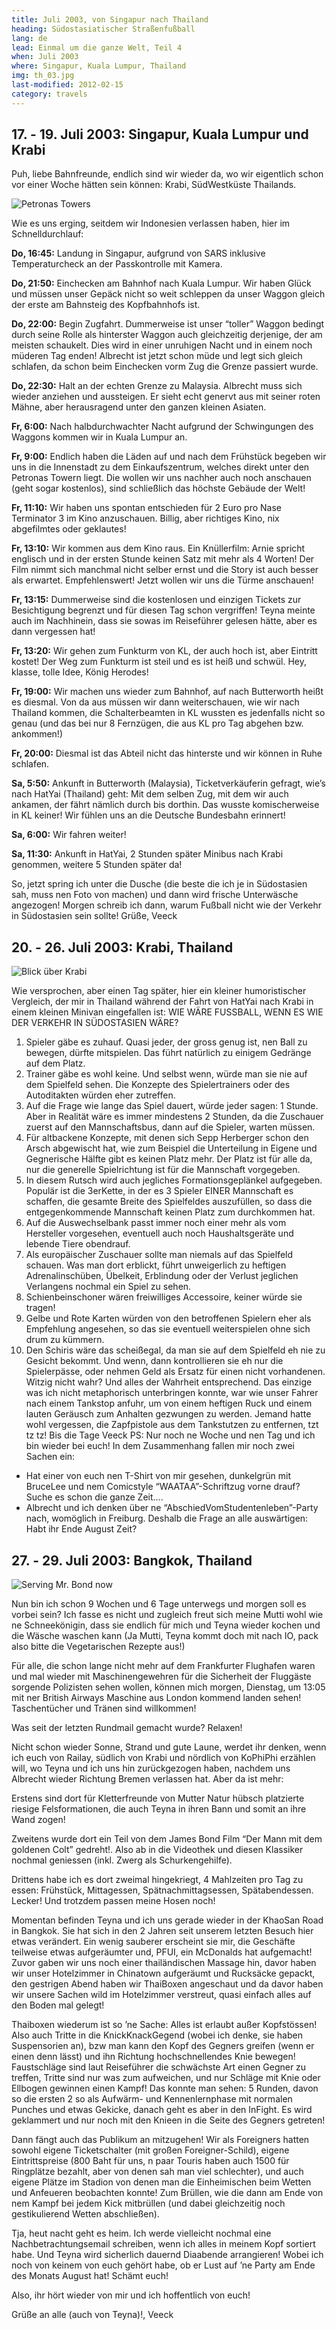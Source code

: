 ```yaml
---
title: Juli 2003, von Singapur nach Thailand
heading: Südostasiatischer Straßenfußball
lang: de
lead: Einmal um die ganze Welt, Teil 4
when: Juli 2003
where: Singapur, Kuala Lumpur, Thailand
img: th_03.jpg
last-modified: 2012-02-15
category: travels
---
```


## 17. - 19. Juli 2003: Singapur, Kuala Lumpur und Krabi

Puh, liebe Bahnfreunde, endlich sind wir wieder da, wo wir eigentlich schon
vor einer Woche hätten sein können: Krabi, SüdWestküste Thailands.

![Petronas Towers](./th_petronas.jpg)

Wie es uns erging, seitdem wir Indonesien verlassen haben, hier im Schnelldurchlauf:

**Do, 16:45:** Landung in Singapur, aufgrund von SARS inklusive Temperaturcheck an der Passkontrolle mit
Kamera.

**Do, 21:50:** Einchecken am Bahnhof nach Kuala Lumpur. Wir haben Glück und müssen
unser Gepäck nicht so weit schleppen da unser Waggon gleich der erste am Bahnsteig
des Kopfbahnhofs ist.

**Do, 22:00:** Begin Zugfahrt. Dummerweise ist unser “toller” Waggon bedingt durch
seine Rolle als hinterster Waggon auch gleichzeitig derjenige, der am meisten
schaukelt. Dies wird in einer unruhigen Nacht und in einem noch müderen Tag
enden! Albrecht ist jetzt schon müde und legt sich gleich schlafen, da schon
beim Einchecken vorm Zug die Grenze passiert wurde.

**Do, 22:30:** Halt an der echten Grenze zu Malaysia. Albrecht muss sich wieder
anziehen und aussteigen. Er sieht echt genervt aus mit seiner roten Mähne,
aber herausragend unter den ganzen kleinen Asiaten.

**Fr, 6:00:** Nach halbdurchwachter Nacht aufgrund der Schwingungen des Waggons
kommen wir in Kuala Lumpur an.

**Fr, 9:00:** Endlich haben die Läden auf und nach dem Frühstück begeben wir
uns in die Innenstadt zu dem Einkaufszentrum, welches direkt unter den
Petronas Towern liegt. Die wollen wir uns nachher auch noch anschauen
(geht sogar kostenlos), sind schließlich das höchste Gebäude der Welt!

**Fr, 11:10:** Wir haben uns spontan entschieden für 2 Euro pro Nase Terminator
3 im Kino anzuschauen. Billig, aber richtiges Kino, nix abgefilmtes oder geklautes!

**Fr, 13:10:** Wir kommen aus dem Kino raus. Ein Knüllerfilm: Arnie spricht
englisch und in der ersten Stunde keinen Satz mit mehr als 4 Worten! Der Film
nimmt sich manchmal nicht selber ernst und die Story ist auch besser als
erwartet. Empfehlenswert! Jetzt wollen wir uns die Türme anschauen!

**Fr, 13:15:** Dummerweise sind die kostenlosen und einzigen Tickets zur
Besichtigung begrenzt und für diesen Tag schon vergriffen! Teyna meinte auch im
Nachhinein, dass sie sowas im Reiseführer gelesen hätte, aber es dann
vergessen hat!

**Fr, 13:20:** Wir gehen zum Funkturm von KL, der auch hoch ist, aber Eintritt
kostet! Der Weg zum Funkturm ist steil und es ist heiß und schwül. Hey,
klasse, tolle Idee, König Herodes!

**Fr, 19:00:** Wir machen uns wieder zum Bahnhof, auf nach Butterworth heißt es
diesmal. Von da aus müssen wir dann weiterschauen, wie wir nach Thailand
kommen, die Schalterbeamten in KL wussten es jedenfalls nicht so genau (und das
bei nur 8 Fernzügen, die aus KL pro Tag abgehen bzw. ankommen!)

**Fr, 20:00:** Diesmal ist das Abteil nicht das hinterste und wir können in Ruhe schlafen.

**Sa, 5:50:** Ankunft in Butterworth (Malaysia), Ticketverkäuferin gefragt,
wie’s nach HatYai (Thailand) geht: Mit dem selben Zug, mit dem wir auch ankamen,
der fährt nämlich durch bis dorthin. Das wusste komischerweise in KL keiner!
Wir fühlen uns an die Deutsche Bundesbahn erinnert!

**Sa, 6:00:** Wir fahren weiter!

**Sa, 11:30:** Ankunft in HatYai, 2 Stunden später Minibus nach Krabi genommen,
weitere 5 Stunden später da!

So, jetzt spring ich unter die Dusche (die beste die ich je in Südostasien
sah, muss nen Foto von machen) und dann wird frische Unterwäsche angezogen!
Morgen schreib ich dann, warum Fußball nicht wie der Verkehr in Südostasien sein sollte!
Grüße, Veeck

## 20. - 26. Juli 2003: Krabi, Thailand

![Blick über Krabi](./th_krabi.jpg)

Wie versprochen, aber einen Tag später, hier ein kleiner humoristischer
Vergleich, der mir in Thailand während der Fahrt von HatYai nach Krabi in einem
kleinen Minivan eingefallen ist:
WIE WÄRE FUSSBALL, WENN ES WIE DER VERKEHR IN SÜDOSTASIEN WÄRE?

1. Spieler gäbe es zuhauf. Quasi jeder, der gross genug ist, nen Ball zu
   bewegen, dürfte mitspielen. Das führt natürlich zu einigem Gedränge auf dem Platz.
2. Trainer gäbe es wohl keine. Und selbst wenn, würde man sie nie auf dem
   Spielfeld sehen. Die Konzepte des Spielertrainers oder des Autoditakten
   würden eher zutreffen.
3. Auf die Frage wie lange das Spiel dauert, würde jeder sagen: 1 Stunde.
   Aber in Realität wäre es immer mindestens 2 Stunden, da die Zuschauer zuerst
   auf den Mannschaftsbus, dann auf die Spieler, warten müssen.
4. Für altbackene Konzepte, mit denen sich Sepp Herberger schon den Arsch
   abgewischt hat, wie zum Beispiel die Unterteilung in Eigene und Gegnerische
   Hälfte gibt es keinen Platz mehr. Der Platz ist für alle da, nur die
   generelle Spielrichtung ist für die Mannschaft vorgegeben.
5. In diesem Rutsch wird auch jegliches Formationsgeplänkel aufgegeben.
   Populär ist die 3erKette, in der es 3 Spieler EINER Mannschaft es schaffen, die
   gesamte Breite des Spielfeldes auszufüllen, so dass die entgegenkommende
   Mannschaft keinen Platz zum durchkommen hat.
6. Auf die Auswechselbank passt immer noch einer mehr als vom Hersteller
   vorgesehen, eventuell auch noch Haushaltsgeräte und lebende Tiere obendrauf.
7. Als europäischer Zuschauer sollte man niemals auf das Spielfeld schauen.
   Was man dort erblickt, führt unweigerlich zu heftigen Adrenalinschüben,
   Übelkeit, Erblindung oder der Verlust jeglichen Verlangens nochmal ein Spiel
   zu sehen.
8. Schienbeinschoner wären freiwilliges Accessoire, keiner würde sie tragen!
9. Gelbe und Rote Karten würden von den betroffenen Spielern eher als
   Empfehlung angesehen, so das sie eventuell weiterspielen ohne sich drum zu
   kümmern.
10. Den Schiris wäre das scheißegal, da man sie auf dem Spielfeld eh nie
    zu Gesicht bekommt. Und wenn, dann kontrollieren sie eh nur die Spielerpässe,
    oder nehmen Geld als Ersatz für einen nicht vorhandenen.
    Witzig nicht wahr? Und alles der Wahrheit entsprechend. Das einzige was ich
    nicht metaphorisch unterbringen konnte, war wie unser Fahrer nach einem Tankstop
    anfuhr, um von einem heftigen Ruck und einem lauten Geräusch zum Anhalten
    gezwungen zu werden. Jemand hatte wohl vergessen, die Zapfpistole aus dem
    Tankstutzen zu entfernen, tzt tz tz!
    Bis die Tage
    Veeck
    PS: Nur noch ne Woche und nen Tag und ich bin wieder bei euch! In dem
    Zusammenhang fallen mir noch zwei Sachen ein:

- Hat einer von euch nen T-Shirt von mir gesehen, dunkelgrün mit BruceLee
  und nem Comicstyle “WAATAA”-Schriftzug vorne drauf? Suche es schon die ganze
  Zeit....
- Albrecht und ich denken über ne “AbschiedVomStudentenleben”-Party nach,
  womöglich in Freiburg. Deshalb die Frage an alle auswärtigen: Habt ihr Ende
  August Zeit?

## 27. - 29. Juli 2003: Bangkok, Thailand

![Serving Mr. Bond now](./th_krabibeach.jpg)

Nun bin ich schon 9 Wochen und 6 Tage unterwegs und morgen soll es vorbei
sein? Ich fasse es nicht und zugleich freut sich meine Mutti wohl wie ne
Schneekönigin, dass sie endlich für mich und Teyna wieder kochen und die Wäsche
waschen kann (Ja Mutti, Teyna kommt doch mit nach IO, pack also bitte die
Vegetarischen Rezepte aus!)

Für alle, die schon lange nicht mehr auf dem Frankfurter Flughafen waren
und mal wieder mit Maschinengewehren für die Sicherheit der Fluggäste sorgende
Polizisten sehen wollen, können mich morgen, Dienstag, um 13:05 mit ner
British Airways Maschine aus London kommend landen sehen! Taschentücher und
Tränen sind willkommen!

Was seit der letzten Rundmail gemacht wurde? Relaxen!

Nicht schon wieder Sonne, Strand und gute Laune, werdet ihr denken, wenn ich
euch von Railay, südlich von Krabi und nördlich von KoPhiPhi erzählen
will, wo Teyna und ich uns hin zurückgezogen haben, nachdem uns Albrecht
wieder Richtung Bremen verlassen hat. Aber da ist mehr:

Erstens sind dort für Kletterfreunde von Mutter Natur hübsch platzierte
riesige Felsformationen, die auch Teyna in ihren Bann und somit an ihre Wand zogen!

Zweitens wurde dort ein Teil von dem James Bond Film “Der Mann mit dem
goldenen Colt” gedreht!. Also ab in die Videothek und diesen Klassiker nochmal
geniessen (inkl. Zwerg als Schurkengehilfe).

Drittens habe ich es dort zweimal hingekriegt, 4 Mahlzeiten pro Tag zu
essen: Frühstück, Mittagessen, Spätnachmittagsessen, Spätabendessen. Lecker!
Und trotzdem passen meine Hosen noch!

Momentan befinden Teyna und ich uns gerade wieder in der KhaoSan Road in
Bangkok. Sie hat sich in den 2 Jahren seit unserem letzten Besuch hier etwas
verändert. Ein wenig sauberer erscheint sie mir, die Geschäfte teilweise etwas
aufgeräumter und, PFUI, ein McDonalds hat aufgemacht! Zuvor gaben wir uns
noch einer thailändischen Massage hin, davor haben wir unser Hotelzimmer in Chinatown
aufgeräumt und Rucksäcke gepackt, den gestrigen Abend haben wir ThaiBoxen
angeschaut und da davor haben wir unsere Sachen wild im Hotelzimmer verstreut, quasi
einfach alles auf den Boden mal gelegt!

Thaiboxen wiederum ist so ’ne Sache: Alles ist erlaubt außer Kopfstössen!
Also auch Tritte in die KnickKnackGegend (wobei ich denke, sie haben
Suspensorien an), bzw man kann den Kopf des Gegners greifen (wenn er einen denn lässt)
und ihn Richtung hochschnellendes Knie bewegen! Faustschläge sind laut
Reiseführer die schwächste Art einen Gegner zu treffen, Tritte sind nur was zum
aufweichen, und nur Schläge mit Knie oder Ellbogen gewinnen einen Kampf!
Das konnte man sehen: 5 Runden, davon so die ersten 2 so als Aufwärm- und
Kennenlernphase mit normalen Punches und etwas Gekicke, danach geht es aber in den
InFight. Es wird geklammert und nur noch mit den Knieen in die Seite des
Gegners getreten!

Dann fängt auch das Publikum an mitzugehen! Wir als Foreigners hatten
sowohl eigene Ticketschalter (mit großen Foreigner-Schild), eigene
Eintrittspreise (800 Baht für uns, n paar Touris haben auch 1500 für Ringplätze bezahlt,
aber von denen sah man viel schlechter), und auch eigene Plätze im Stadion
von denen man die Einheimischen beim Wetten und Anfeueren beobachten konnte!
Zum Brüllen, wie die dann am Ende von nem Kampf bei jedem Kick mitbrüllen
(und dabei gleichzeitig noch gestikulierend Wetten abschließen).

Tja, heut nacht geht es heim. Ich werde vielleicht nochmal eine
Nachbetrachtungsemail schreiben, wenn ich alles in meinem Kopf sortiert habe. Und Teyna wird
sicherlich dauernd Diaabende arrangieren! Wobei ich noch von keinem von euch
gehört habe, ob er Lust auf ’ne Party am Ende des Monats August hat! Schämt
euch!

Also, ihr hört wieder von mir und ich hoffentlich von euch!

Grüße an alle (auch von Teyna)!, Veeck
